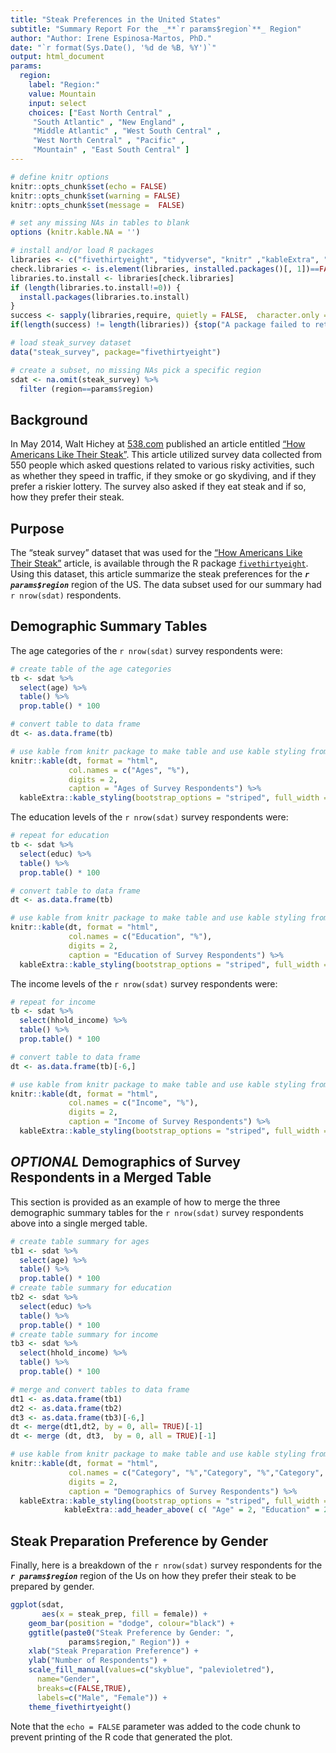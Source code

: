 ```yaml
---
title: "Steak Preferences in the United States"
subtitle: "Summary Report For the _**`r params$region`**_ Region"
author: "Author: Irene Espinosa-Martos, PhD."
date: "`r format(Sys.Date(), '%d de %B, %Y')`"
output: html_document
params:
  region:
    label: "Region:"
    value: Mountain
    input: select
    choices: ["East North Central" ,
     "South Atlantic" , "New England" ,
     "Middle Atlantic" , "West South Central" ,
     "West North Central" , "Pacific" ,           
     "Mountain" , "East South Central" ]
---
```


```r
# define knitr options
knitr::opts_chunk$set(echo = FALSE)
knitr::opts_chunk$set(warning = FALSE)
knitr::opts_chunk$set(message =  FALSE)

# set any missing NAs in tables to blank
options (knitr.kable.NA = '')

# install and/or load R packages
libraries <- c("fivethirtyeight", "tidyverse", "knitr" ,"kableExtra", "formattable" , "ggthemes")
check.libraries <- is.element(libraries, installed.packages()[, 1])==FALSE
libraries.to.install <- libraries[check.libraries]
if (length(libraries.to.install!=0)) {
  install.packages(libraries.to.install)
}
success <- sapply(libraries,require, quietly = FALSE,  character.only = TRUE)
if(length(success) != length(libraries)) {stop("A package failed to return a success in require() function.")}

# load steak_survey dataset
data("steak_survey", package="fivethirtyeight")

# create a subset, no missing NAs pick a specific region
sdat <- na.omit(steak_survey) %>%
  filter (region==params$region)

```

\pagebreak

## Background

In May 2014, Walt Hichey at [538.com](http:77fivethirtyeight.com/) published an article entitled ["How Americans Like Their Steak"](https://fivethirtyeight.com/features7how-americans-like-their-steak/). This article utilized survey data collected from 550 people which asked questions related to various risky activities, such as whether they speed in traffic, if they smoke or go skydiving, and if they prefer a riskier lottery. The survey also asked if they eat steak and if so, how they prefer their steak.

## Purpose

The "steak survey" dataset that was used for the ["How Americans Like Their Steak"](https://fivethirtyeight.com/features7how-americans-like-their-steak/) article, is available through the R package [`fivethirtyeight`](https://cran.r-project.org/web/packages/fivethirtyeight/index.html). Using this dataset, this article summarize the steak preferences for the _**`r params$region`**_ region of the US. The data subset used for our summary had `r nrow(sdat)` respondents.

## Demographic Summary Tables

The age categories of the `r nrow(sdat)` survey respondents were:

```r
# create table of the age categories
tb <- sdat %>%
  select(age) %>%
  table() %>%
  prop.table() * 100

# convert table to data frame
dt <- as.data.frame(tb)

# use kable from knitr package to make table and use kable styling from kableExtra package
knitr::kable(dt, format = "html",
             col.names = c("Ages", "%"),
             digits = 2,
             caption = "Ages of Survey Respondents") %>%
  kableExtra::kable_styling(bootstrap_options = "striped", full_width = FALSE)

```

The education levels of the `r nrow(sdat)` survey respondents were:

```r
# repeat for education
tb <- sdat %>%
  select(educ) %>%
  table() %>%
  prop.table() * 100

# convert table to data frame
dt <- as.data.frame(tb)

# use kable from knitr package to make table and use kable styling from kableExtra package
knitr::kable(dt, format = "html",
             col.names = c("Education", "%"),
             digits = 2,
             caption = "Education of Survey Respondents") %>%
  kableExtra::kable_styling(bootstrap_options = "striped", full_width = FALSE)

```

The income levels of the `r nrow(sdat)` survey respondents were:

```r
# repeat for income
tb <- sdat %>%
  select(hhold_income) %>%
  table() %>%
  prop.table() * 100

# convert table to data frame
dt <- as.data.frame(tb)[-6,]

# use kable from knitr package to make table and use kable styling from kableExtra package
knitr::kable(dt, format = "html",
             col.names = c("Income", "%"),
             digits = 2,
             caption = "Income of Survey Respondents") %>%
  kableExtra::kable_styling(bootstrap_options = "striped", full_width = FALSE)
```

## _OPTIONAL_ Demographics of Survey Respondents in a Merged Table

This section is provided as an example of how to merge the three demographic summary tables for the `r nrow(sdat)` survey respondents above into a single merged table.

```r
# create table summary for ages
tb1 <- sdat %>%
  select(age) %>%
  table() %>%
  prop.table() * 100
# create table summary for education
tb2 <- sdat %>%
  select(educ) %>%
  table() %>%
  prop.table() * 100
# create table summary for income
tb3 <- sdat %>%
  select(hhold_income) %>%
  table() %>%
  prop.table() * 100

# merge and convert tables to data frame
dt1 <- as.data.frame(tb1)
dt2 <- as.data.frame(tb2)
dt3 <- as.data.frame(tb3)[-6,]
dt <- merge(dt1,dt2, by = 0, all= TRUE)[-1]
dt <- merge (dt, dt3,  by = 0, all = TRUE)[-1]

# use kable from knitr package to make table and use kable styling from kableExtra package
knitr::kable(dt, format = "html",
             col.names = c("Category", "%","Category", "%","Category", "%"),
             digits = 2,
             caption = "Demographics of Survey Respondents") %>%
  kableExtra::kable_styling(bootstrap_options = "striped", full_width = FALSE) %>%
            kableExtra::add_header_above( c( "Age" = 2, "Education" = 2, "Income" = 2))

```

## Steak Preparation Preference by Gender

Finally, here is a breakdown of the `r nrow(sdat)` survey respondents for the _**`r params$region`**_ region of the Us on how they prefer their steak to be prepared by gender.


```r
ggplot(sdat,
       aes(x = steak_prep, fill = female)) +
    geom_bar(position = "dodge", colour="black") +
    ggtitle(paste0("Steak Preference by Gender: ",
             params$region," Region")) +
    xlab("Steak Preparation Preference") + 
    ylab("Number of Respondents") +
    scale_fill_manual(values=c("skyblue", "palevioletred"),
      name="Gender", 
      breaks=c(FALSE,TRUE),
      labels=c("Male", "Female")) +
    theme_fivethirtyeight()

```




Note that the `echo = FALSE` parameter was added to the code chunk to prevent printing of the R code that generated the plot.
